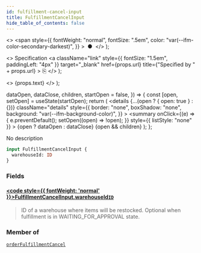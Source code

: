 ```yaml
---
id: fulfillment-cancel-input
title: FulfillmentCancelInput
hide_table_of_contents: false
---
```


  <>
    <span
      style={{
        fontWeight: "normal",
        fontSize: ".5em",
        color: "var(--ifm-color-secondary-darkest)",
      }}
    >
      &nbsp;●&nbsp;
    </span>
  </>
);

  <>
    Specification
    <a
      className="link"
      style={{ fontSize: "1.5em", paddingLeft: "4px" }}
      target="\_blank"
      href={props.url}
      title={"Specified by " + props.url}
    >
      ⎘
    </a>
  </>
);

  <>
    <span className={props.class}>{props.text}</span>
  </>
);


  dataOpen,
  dataClose,
  children,
  startOpen = false,
}) => {
  const [open, setOpen] = useState(startOpen);
  return (
    <details
      {...(open ? { open: true } : {})}
      className="details"
      style={{
        border: "none",
        boxShadow: "none",
        background: "var(--ifm-background-color)",
      }}
    >
      <summary
        onClick={(e) => {
          e.preventDefault();
          setOpen((open) => !open);
        }}
        style={{ listStyle: "none" }}
      >
        {open ? dataOpen : dataClose}
      </summary>
      {open && children}
    </details>
  );
};

No description

```graphql
input FulfillmentCancelInput {
  warehouseId: ID
}
```

### Fields

#### [<code style={{ fontWeight: 'normal' }}>FulfillmentCancelInput.<b>warehouseId</b></code>](#)<Bullet />[`ID`](../../../api-reference/miscellaneous/scalars/id) <Badge class="badge badge--secondary" text="scalar"/>

> ID of a warehouse where items will be restocked. Optional when fulfillment is in WAITING_FOR_APPROVAL state.

### Member of

[`orderFulfillmentCancel`](../../../api-reference/orders/mutations/order-fulfillment-cancel) <Badge class="badge badge--secondary" text="mutation"/>
